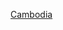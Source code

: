 {{Wikipedia category}}
{{Articles by Quality|project=東南亞|task_force=yes|parent=東南亞|tf_link=柬埔寨任務組|topic=柬埔寨}}
{{Articles by Importance|project=東南亞|task_force=yes|parent=東南亞|tf_link=柬埔寨任務組|topic=柬埔寨}}
{{CatAutoTOC}}

[[Category:東南亞專題|Cambodia]]